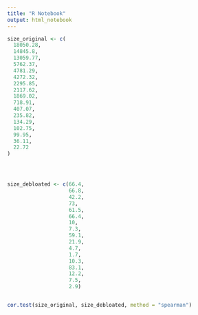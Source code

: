```yaml
---
title: "R Notebook"
output: html_notebook
---
```


```r
size_original <- c(
  18050.28,
  14845.8,
  13059.77,
  5762.37,
  4781.29,
  4272.32,
  2295.85,
  2117.62,
  1869.02,
  718.91,
  407.07,
  235.82,
  134.29,
  102.75,
  99.95,
  36.11,
  22.72
)




size_debloated <- c(66.4,
                    66.8,
                    42.2,
                    73,
                    61.5,
                    66.4,
                    10,
                    7.3,
                    59.1,
                    21.9,
                    4.7,
                    1.7,
                    10.3,
                    83.1,
                    12.2,
                    7.5,
                    2.9)


cor.test(size_original, size_debloated, method = "spearman")

```


